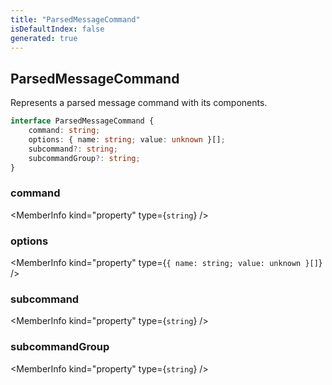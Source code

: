 ```yaml
---
title: "ParsedMessageCommand"
isDefaultIndex: false
generated: true
---
```



<!-- This file was generated from the CommandKit source. Do not modify. Instead, re-run the "docgen" script -->


## ParsedMessageCommand

<GenerationInfo sourceFile="packages/commandkit/src/app/commands/MessageCommandParser.ts" sourceLine="19" packageName="commandkit" />

Represents a parsed message command with its components.

```ts title="Signature"
interface ParsedMessageCommand {
    command: string;
    options: { name: string; value: unknown }[];
    subcommand?: string;
    subcommandGroup?: string;
}
```

<div className="members-wrapper">

### command

<MemberInfo kind="property" type={`string`}   />


### options

<MemberInfo kind="property" type={`{ name: string; value: unknown }[]`}   />


### subcommand

<MemberInfo kind="property" type={`string`}   />


### subcommandGroup

<MemberInfo kind="property" type={`string`}   />




</div>
